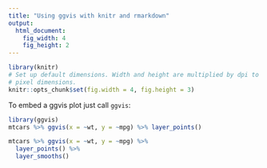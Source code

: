```yaml
---
title: "Using ggvis with knitr and rmarkdown"
output:
  html_document:
    fig_width: 4
    fig_height: 2
---
```


```r
library(knitr)
# Set up default dimensions. Width and height are multiplied by dpi to get
# pixel dimensions.
knitr::opts_chunk$set(fig.width = 4, fig.height = 3)
```

To embed a ggvis plot just call `ggvis`:

```r
library(ggvis)
mtcars %>% ggvis(x = ~wt, y = ~mpg) %>% layer_points()
```


```r
mtcars %>% ggvis(x = ~wt, y = ~mpg) %>%
  layer_points() %>%
  layer_smooths()
```
